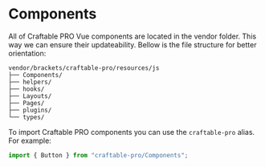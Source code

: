 
# Components

All of Craftable PRO Vue components are located in the vendor folder. This way we can ensure their updateability. Bellow is the file structure for better orientation:

```
vendor/brackets/craftable-pro/resources/js
├── Components/
├── helpers/
├── hooks/
├── Layouts/
├── Pages/
├── plugins/
└── types/
```

To import Craftable PRO components you can use the `craftable-pro` alias. For example:

```js
import { Button } from "craftable-pro/Components";
```